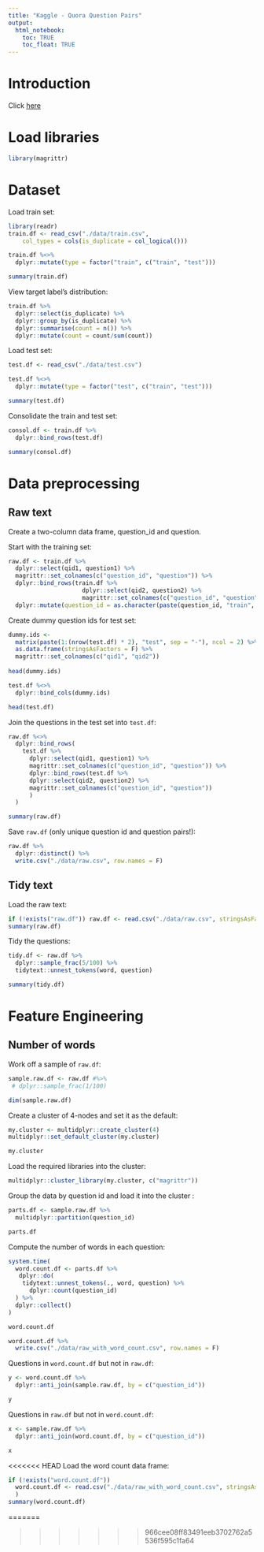 ```yaml
---
title: "Kaggle - Quora Question Pairs"
output:
  html_notebook:
    toc: TRUE
    toc_float: TRUE
---
```


# Introduction

Click [here](https://www.kaggle.com/c/quora-question-pairs)

# Load libraries
```r
library(magrittr)
```


# Dataset

Load train set:
```r
library(readr)
train.df <- read_csv("./data/train.csv", 
    col_types = cols(is_duplicate = col_logical()))

train.df %<>%
  dplyr::mutate(type = factor("train", c("train", "test")))

summary(train.df)

```
View target label's distribution:
```r
train.df %>%
  dplyr::select(is_duplicate) %>%
  dplyr::group_by(is_duplicate) %>%
  dplyr::summarise(count = n()) %>%
  dplyr::mutate(count = count/sum(count))
```

Load test set:
```r

test.df <- read_csv("./data/test.csv")

test.df %<>%
  dplyr::mutate(type = factor("test", c("train", "test")))

summary(test.df)

```

Consolidate the train and test set:
```r
consol.df <- train.df %>%
  dplyr::bind_rows(test.df)

summary(consol.df)
```

# Data preprocessing

## Raw text

Create a two-column data frame, question_id and question.

Start with the training set:
```r
raw.df <- train.df %>%
  dplyr::select(qid1, question1) %>%
  magrittr::set_colnames(c("question_id", "question")) %>%
  dplyr::bind_rows(train.df %>%
                     dplyr::select(qid2, question2) %>%
                     magrittr::set_colnames(c("question_id", "question"))) %>%
  dplyr::mutate(question_id = as.character(paste(question_id, "train", sep = "-")))

```

Create dummy question ids for test set:
```r
dummy.ids <-
  matrix(paste(1:(nrow(test.df) * 2), "test", sep = "-"), ncol = 2) %>%
  as.data.frame(stringsAsFactors = F) %>%
  magrittr::set_colnames(c("qid1", "qid2"))
  
head(dummy.ids)
```

```r
test.df %<>%
  dplyr::bind_cols(dummy.ids)

head(test.df)
```

Join the questions in the test set into `test.df`:
```r
raw.df %<>%
  dplyr::bind_rows(
    test.df %>%
      dplyr::select(qid1, question1) %>%
      magrittr::set_colnames(c("question_id", "question")) %>%
      dplyr::bind_rows(test.df %>%
      dplyr::select(qid2, question2) %>%
      magrittr::set_colnames(c("question_id", "question"))
      )
  )

summary(raw.df)
```

Save `raw.df` (only unique question id and question pairs!):
```r
raw.df %>%
  dplyr::distinct() %>%
  write.csv("./data/raw.csv", row.names = F)
```

## Tidy text
Load the raw text:
```r
if (!exists("raw.df")) raw.df <- read.csv("./data/raw.csv", stringsAsFactors = F)
summary(raw.df)
```

Tidy the questions:
```r
tidy.df <- raw.df %>%
  dplyr::sample_frac(5/100) %>%
  tidytext::unnest_tokens(word, question)

summary(tidy.df)
```


# Feature Engineering

## Number of words

Work off a sample of `raw.df`:
```r
sample.raw.df <- raw.df #%>%
 # dplyr::sample_frac(1/100)

dim(sample.raw.df)

```

Create a cluster of 4-nodes and set it as the default:
```r
my.cluster <- multidplyr::create_cluster(4)
multidplyr::set_default_cluster(my.cluster)

my.cluster
```

Load the required libraries into the cluster:
```r
multidplyr::cluster_library(my.cluster, c("magrittr"))
```

Group the data by question id and load it into the cluster :
```r
parts.df <- sample.raw.df %>%
  multidplyr::partition(question_id)

parts.df
```

Compute the number of words in each question:
```r
system.time(
  word.count.df <- parts.df %>%
   dplyr::do(
    tidytext::unnest_tokens(., word, question) %>%
      dplyr::count(question_id)
  ) %>%
  dplyr::collect()
)

word.count.df
```
```r
word.count.df %>%
  write.csv("./data/raw_with_word_count.csv", row.names = F)
```

Questions in `word.count.df` but not in `raw.df`:
```r
y <- word.count.df %>%
  dplyr::anti_join(sample.raw.df, by = c("question_id"))

y
```

Questions in `raw.df` but not in `word.count.df`:
```r
x <- sample.raw.df %>%
  dplyr::anti_join(word.count.df, by = c("question_id"))

x
```

<<<<<<< HEAD
Load the word count data frame:
```r
if (!exists("word.count.df"))
  word.count.df <- read.csv("./data/raw_with_word_count.csv", stringsAsFactors = F
  )
summary(word.count.df)
```
=======

>>>>>>> 966cee08ff83491eeb3702762a5536f595c1fa64
